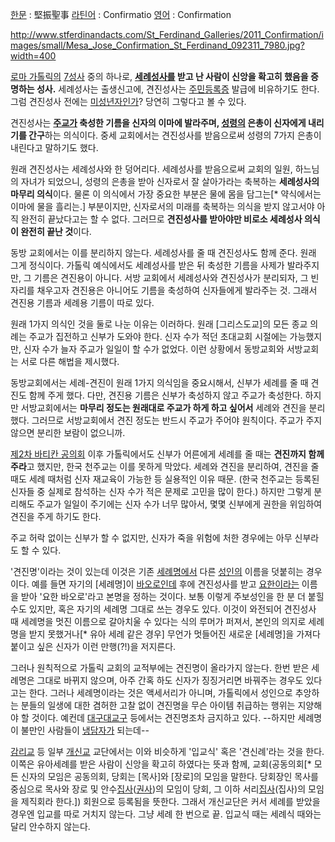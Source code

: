 [[한문]] : 堅振聖事
[[라틴어]] : Confirmatio
[[영어]] : Confirmation

http://www.stferdinandacts.com/St_Ferdinand_Galleries/2011_Confirmation/images/small/Mesa_Jose_Confirmation_St_Ferdinand_092311_7980.jpg?width=400

[[로마 가톨릭]]의 [[7성사]] 중의 하나로, '''[[세례성사]]를 받고 난 사람이 신앙을 확고히 했음을 증명하는 성사.''' 세례성사는 출생신고에, 견진성사는 [[주민등록증]] 발급에 비유하기도 한다. 그럼 견진성사 전에는 [[미성년자]]인가? 당연히 그렇다고 볼 수 있다.

견진성사는 '''[[주교]]가 축성한 기름을 신자의 이마에 발라주며, [[성령]]의 은총이 신자에게 내리기를 간구'''하는 의식이다. 중세 교회에서는 견진성사를 받음으로써 성령의 7가지 은총이 내린다고 말하기도 했다. 

원래 견진성사는 세례성사와 한 덩어리다. 세례성사를 받음으로써 교회의 일원, 하느님의 자녀가 되었으니, 성령의 은총을 받아 신자로서 잘 살아가라는 축복하는 '''세례성사의 마무리 의식'''이다. 물론 이 의식에서 가장 중요한 부분은 물에 몸을 담그는[* 약식에서는 이마에 물을 흘리는.] 부분이지만, 신자로서의 미래를 축복하는 의식을 받지 않고서야 아직 완전히 끝났다고는 할 수 없다. 그러므로 '''견진성사를 받아야만 비로소 세례성사 의식이 완전히 끝난 것'''이다.

동방 교회에서는 이를 분리하지 않는다. 세례성사를 줄 때 견진성사도 함께 준다. 원래 그게 정식이다. 가톨릭 예식에서도 세례성사를 받은 뒤 축성한 기름을 사제가 발라주지만, 그 기름은 견진용이 아니다. 서방 교회에서 세례성사와 견진성사가 분리되자, 그 빈 자리를 채우고자 견진용은 아니어도 기름을 축성하여 신자들에게 발라주는 것. 그래서 견진용 기름과 세례용 기름이 따로 있다.

원래 1가지 의식인 것을 둘로 나눈 이유는 이러하다. 원래 [그리스도교]의 모든 종교 의례는 주교가 집전하고 신부가 도와야 한다. 신자 수가 적던 초대교회 시절에는 가능했지만, 신자 수가 늘자 주교가 일일이 할 수가 없었다. 이런 상황에서 동방교회와 서방교회는 서로 다른 해법을 제시했다.

동방교회에서는 세례-견진이 원래 1가지 의식임을 중요시해서, 신부가 세례를 줄 때 견진도 함께 주게 했다. 다만, 견진용 기름은 신부가 축성하지 않고 주교가 축성한다. 하지만 서방교회에서는 '''마무리 정도는 원래대로 주교가 하게 하고 싶어서''' 세례와 견진을 분리했다. 그러므로 서방교회에서 견진 정도는 반드시 주교가 주어야 원칙이다. 주교가 주지 않으면 분리한 보람이 없으니까.

[[제2차 바티칸 공의회]] 이후 가톨릭에서도 신부가 어른에게 세례를 줄 때는 '''견진까지 함께 주라'''고 했지만, 한국 천주교는 이를 못하게 막았다. 세례와 견진을 분리하여, 견진을 줄 때도 세례 때처럼 신자 재교육이 가능한 등 실용적인 이유 때문. (한국 천주교는 등록된 신자들 중 실제로 참석하는 신자 수가 적은 문제로 고민을 많이 한다.) 하지만 그렇게 분리해도 주교가 일일이 주기에는 신자 수가 너무 많아서, 몇몇 신부에게 권한을 위임하여 견진을 주게 하기도 한다.

주교 허락 없이는 신부가 할 수 없지만, 신자가 죽을 위험에 처한 경우에는 아무 신부라도 할 수 있다.

'견진명'이라는 것이 있는데 이것은 기존 [[세례명]]에서 다른 [[성인]]의 이름을 덧붙히는 경우이다. 예를 들면 자기의 [세례명]이 [[바오로]]인데 후에 견진성사를 받고 [[요한]]이라는 이름을 받아 '요한 바오로'라고 본명을 정하는 것이다. 보통 이렇게 주보성인을 한 분 더 붙힐수도 있지만, 혹은 자기의 세례명 그대로 쓰는 경우도 있다. 이것이 와전되어 견진성사 때 세례명을 멋진 이름으로 갈아치울 수 있다는 식의 루머가 퍼져서, 본인의 의지로 세례명을 받지 못했거나[* 유아 세례 같은 경우] 무언가 멋들어진 새로운 [세례명]을 가져다 붙이고 싶은 신자가 이런 만행(?!)을 저지른다. 

그러나 원칙적으로 가톨릭 교회의 교적부에는 견진명이 올라가지 않는다. 한번 받은 세례명은 그대로 바뀌지 않으며, 아주 간혹 하도 신자가 징징거리면 바꿔주는 경우도 있다고는 한다. 그러나 세례명이라는 것은 액세서리가 아니며, 가톨릭에서 성인으로 추앙하는 분들의 일생에 대한 겸허한 고찰 없이 견진명을 무슨 아이템 취급하는 행위는 지양해야 할 것이다. 예컨데 [http://www.daegu-archdiocese.or.kr/ 대구대교구] 등에서는 견진명조차 금지하고 있다. --하지만 세례명이 불만인 사람들이 [[냉담자]]가 되는데--

[[감리교]] 등 일부 [[개신교]] 교단에서는 이와 비슷하게 '입교식' 혹은 '견신례'라는 것을 한다. 이쪽은 유아세례를 받은 사람이 신앙을 확고히 하였다는 뜻과 함께, 교회(공동의회[* 모든 신자의 모임은 공동의회, 당회는 [목사]와 [장로]의 모임을 말한다. 당회장인 목사를 중심으로 목사와 장로 및 안수[[집사]]([[권사]])의 모임이 당회, 그 이하 서리[[집사]](집사)의 모임을 제직회라 한다.]) 회원으로 등록됨을 뜻한다. 그래서 개신교단은 커서 세례를 받았을 경우엔 입교를 따로 거치지 않는다. 그냥 세례 한 번으로 끝. 입교식 때는 세례식 때와는 달리 안수하지 않는다.

 
